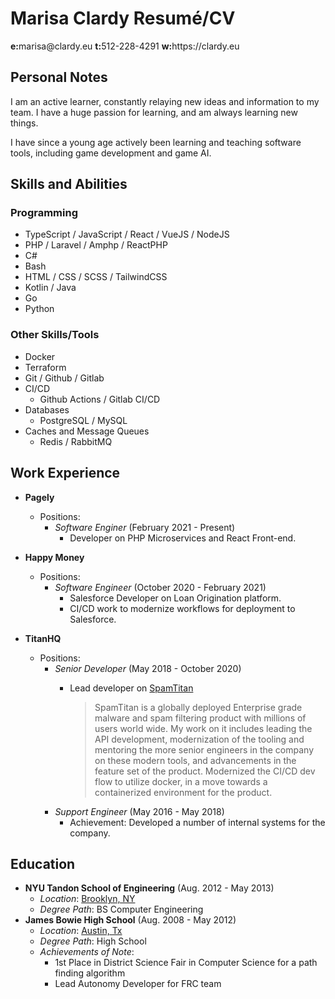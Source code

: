 

<div className="flex justify-left content-center items-center w-full">
  <Gravatar className="hidden md:inline-block rounded-full mr-8 ml-0" />
  <div>
  <h1 className="text-3xl">
    <span className="hidden print:inline-block">Marisa Clardy</span>
    <span className="print:hidden inline-block">Resumé/CV</span>
  </h1>
  <Social />
  <div className="hidden print:flex font-mono justify-around w-full text-xs">
    <span><b>e:</b>marisa@clardy.eu</span>
    <span><b>t:</b>512-228-4291</span>
    <span><b>w:</b>https://clardy.eu</span>
  </div>
  </div>
</div>

## Personal Notes

I am an active learner, constantly relaying new ideas and information to my team.
I have a huge passion for learning, and am always learning new things.

I have since a young age actively been learning and teaching software tools, including
game development and game AI.

<!-- <div className="hidden print:block" style="page-break-after: always;">{' '}</div> -->

## Skills and Abilities

<div className="print:block flex flex-col md:flex-row justify-around">
<div className="inline-block height-full align-top">

### Programming

- TypeScript / JavaScript / React / VueJS / NodeJS
- PHP / Laravel / Amphp / ReactPHP
- C#
- Bash
- HTML / CSS / SCSS / TailwindCSS
- Kotlin / Java
- Go
- Python

</div>
<div className="inline-block height-full align-top">

### Other Skills/Tools

- Docker
- Terraform
- Git / Github / Gitlab
- CI/CD
  - Github Actions / Gitlab CI/CD
- Databases
  - PostgreSQL / MySQL
- Caches and Message Queues
  - Redis / RabbitMQ

</div>
</div>

## Work Experience

- **Pagely**
  - Positions:
    - *Software Enginer* (February 2021 - Present)
      - Developer on PHP Microservices and React Front-end.

- **Happy Money**
  - Positions:
    - *Software Engineer* (October 2020 - February 2021)
      - Salesforce Developer on Loan Origination platform.
      - CI/CD work to modernize workflows for deployment to Salesforce.

- **TitanHQ**
  - Positions:
    - *Senior Developer* (May 2018 - October 2020)
      - Lead developer on [SpamTitan](https://www.spamtitan.com/)

        > SpamTitan is a globally deployed Enterprise grade malware and spam filtering product
        > with millions of users world wide.
        > My work on it includes leading the API development, modernization of the tooling
        > and mentoring the more senior engineers in the company on these modern tools,
        > and advancements in the feature set of the product. Modernized the CI/CD dev flow
        > to utilize docker, in a move towards a containerized environment for the product.
    - *Support Engineer* (May 2016 - May 2018)
      - Achievement: Developed a number of internal systems for the company.

## Education

- **NYU Tandon School of Engineering** (Aug. 2012 - May 2013)
  - *Location*: [Brooklyn, NY](https://www.google.com/maps/place/New+York+University+Tandon+School+of+Engineering/@40.6942076,-73.9887677,17z/data=!3m1!4b1!4m5!3m4!1s0x89c25a4a4d8396f3:0xda9b313d596491f7!8m2!3d40.6942036!4d-73.986579)
  - *Degree Path*: BS Computer Engineering
- **James Bowie High School** (Aug. 2008 - May 2012)
  - *Location*: [Austin, Tx](https://www.google.com/maps/place/James+Bowie+High+School/@30.1876581,-97.860686,17z/data=!3m1!4b1!4m5!3m4!1s0x865b4c0e1e8e050b:0x9801923ccd64699f!8m2!3d30.1876535!4d-97.8584973)
  - *Degree Path*: High School
  - *Achievements of Note*:
    - 1st Place in District Science Fair in Computer Science for a path finding algorithm
    - Lead Autonomy Developer for FRC team
